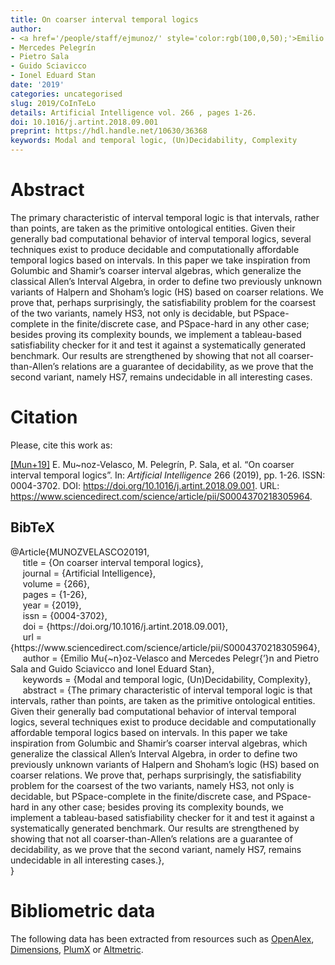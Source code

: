 ```yaml
---
title: On coarser interval temporal logics
author:
- <a href='/people/staff/ejmunoz/' style='color:rgb(100,0,50);'>Emilio Muñoz Velasco</a>
- Mercedes Pelegrín
- Pietro Sala
- Guido Sciavicco
- Ionel Eduard Stan
date: '2019'
categories: uncategorised
slug: 2019/CoInTeLo
details: Artificial Intelligence vol. 266 , pages 1-26.
doi: 10.1016/j.artint.2018.09.001
preprint: https://hdl.handle.net/10630/36368
keywords: Modal and temporal logic, (Un)Decidability, Complexity
---
```




# Abstract


The primary characteristic of interval temporal logic is that intervals, rather than points, are taken as the primitive ontological entities. Given their generally bad computational behavior of interval temporal logics, several techniques exist to produce decidable and computationally affordable temporal logics based on intervals. In this paper we take inspiration from Golumbic and Shamir's coarser interval algebras, which generalize the classical Allen's Interval Algebra, in order to define two previously unknown variants of Halpern and Shoham's logic (HS) based on coarser relations. We prove that, perhaps surprisingly, the satisfiability problem for the coarsest of the two variants, namely HS3, not only is decidable, but PSpace-complete in the finite/discrete case, and PSpace-hard in any other case; besides proving its complexity bounds, we implement a tableau-based satisfiability checker for it and test it against a systematically generated benchmark. Our results are strengthened by showing that not all coarser-than-Allen's relations are a guarantee of decidability, as we prove that the second variant, namely HS7, remains undecidable in all interesting cases.








# Citation
Please, cite this work as:


<a name=bib-MUNOZVELASCO20191></a>[[Mun+19]](#cite-MUNOZVELASCO20191) E. Mu~noz-Velasco, M. Pelegrín, P. Sala, et al. “On coarser interval temporal logics”. In: _Artificial Intelligence_ 266 (2019), pp. 1-26. ISSN: 0004-3702. DOI: [https://doi.org/10.1016/j.artint.2018.09.001](https://doi.org/https%3A%2F%2Fdoi.org%2F10.1016%2Fj.artint.2018.09.001). URL: [https://www.sciencedirect.com/science/article/pii/S0004370218305964](https://www.sciencedirect.com/science/article/pii/S0004370218305964).

::: {.callout-note appearance="minimal" collapse=true}

## BibTeX

@Article{MUNOZVELASCO20191,<br>&nbsp;&nbsp;&nbsp;&nbsp;  title = {On coarser interval temporal logics},<br>&nbsp;&nbsp;&nbsp;&nbsp;  journal = {Artificial Intelligence},<br>&nbsp;&nbsp;&nbsp;&nbsp;  volume = {266},<br>&nbsp;&nbsp;&nbsp;&nbsp;  pages = {1-26},<br>&nbsp;&nbsp;&nbsp;&nbsp;  year = {2019},<br>&nbsp;&nbsp;&nbsp;&nbsp;  issn = {0004-3702},<br>&nbsp;&nbsp;&nbsp;&nbsp;  doi = {https://doi.org/10.1016/j.artint.2018.09.001},<br>&nbsp;&nbsp;&nbsp;&nbsp;  url = {https://www.sciencedirect.com/science/article/pii/S0004370218305964},<br>&nbsp;&nbsp;&nbsp;&nbsp;  author = {Emilio Mu{\~n}oz-Velasco and Mercedes Pelegr{\a'\i}n and Pietro Sala and Guido Sciavicco and Ionel Eduard Stan},<br>&nbsp;&nbsp;&nbsp;&nbsp;  keywords = {Modal and temporal logic, (Un)Decidability, Complexity},<br>&nbsp;&nbsp;&nbsp;&nbsp;  abstract = {The primary characteristic of interval temporal logic is that intervals, rather than points, are taken as the primitive ontological entities. Given their generally bad computational behavior of interval temporal logics, several techniques exist to produce decidable and computationally affordable temporal logics based on intervals. In this paper we take inspiration from Golumbic and Shamir's coarser interval algebras, which generalize the classical Allen's Interval Algebra, in order to define two previously unknown variants of Halpern and Shoham's logic (HS) based on coarser relations. We prove that, perhaps surprisingly, the satisfiability problem for the coarsest of the two variants, namely HS3, not only is decidable, but PSpace-complete in the finite/discrete case, and PSpace-hard in any other case; besides proving its complexity bounds, we implement a tableau-based satisfiability checker for it and test it against a systematically generated benchmark. Our results are strengthened by showing that not all coarser-than-Allen's relations are a guarantee of decidability, as we prove that the second variant, namely HS7, remains undecidable in all interesting cases.},<br>}

:::



# Bibliometric data


The following data has been extracted from resources such as [OpenAlex](https://openalex.org/), [Dimensions](https://app.dimensions.ai/), [PlumX](https://www.elsevier.com/insights/metrics/plumx) or [Altmetric](https://www.altmetric.com/).

<div style="display: flex; justify-content: center; align-items: center; height: 100%;">
<span class="__dimensions_badge_embed__" data-doi="10.1016/j.artint.2018.09.001" data-legend="always"></span></div><script async src="https://badge.dimensions.ai/badge.js" charset="utf-8"></script>

<div style="display: flex; justify-content: center; align-items: center; height: 100%;">
<a href="https://plu.mx/plum/a/?doi=10.1016/j.artint.2018.09.001" class="plumx-details" data-site="plum" data-hide-when-empty="true">On coarser interval temporal logics</a></div>

<div style="display: flex; justify-content: center; align-items: center; height: 100%;">
<script type="text/javascript" src="https://d1bxh8uas1mnw7.cloudfront.net/assets/embed.js"></script><div data-badge-type="medium-donut" class="altmetric-embed" data-badge-details="right" data-doi="10.1016/j.artint.2018.09.001"></div></div>


## Cites

The following graph plots the number of cites received by this work from its publication, on a yearly basis.

```r
#| echo: false
#| results: asis
#| warning: false
#| message: false
source(here::here('scripts', 'manage_publications.R'))
df <- readRDS('citation_history.rds')
plot_citation_history(df)
```



## Papers citing this work

The following is a non-exhaustive list of papers that cite this work:


<a name=bib-Cheng_2020></a>[[1]](#cite-Cheng_2020) H. Cheng, P. Li, R. Wang, et al. “Dynamic spatio‐temporal logic based on RCC‐8”. In: _Concurrency and Computation: Practice and Experience_ 33.22 (Jul. 2020). ISSN: 1532-0634. DOI: [10.1002/cpe.5900](https://doi.org/10.1002%2Fcpe.5900). URL: [http://dx.doi.org/10.1002/cpe.5900](http://dx.doi.org/10.1002/cpe.5900).

<a name=bib-Conradie_2023></a>[[2]](#cite-Conradie_2023) W. Conradie, D. Della Monica, E. Muñoz-Velasco, et al. “Fuzzy Halpern and Shoham’s interval temporal logics”. In: _Fuzzy Sets and Systems_ 456 (Mar. 2023), p. 107–124. ISSN: 0165-0114. DOI: [10.1016/j.fss.2022.05.014](https://doi.org/10.1016%2Fj.fss.2022.05.014). URL: [http://dx.doi.org/10.1016/j.fss.2022.05.014](http://dx.doi.org/10.1016/j.fss.2022.05.014).

<a name=bib-Pagliarini_2024></a>[[3]](#cite-Pagliarini_2024) G. Pagliarini, S. Scaboro, G. Serra, et al. “Neural-symbolic temporal decision trees for multivariate time series classification”. In: _Information and Computation_ 301 (Dec. 2024), p. 105209. ISSN: 0890-5401. DOI: [10.1016/j.ic.2024.105209](https://doi.org/10.1016%2Fj.ic.2024.105209). URL: [http://dx.doi.org/10.1016/j.ic.2024.105209](http://dx.doi.org/10.1016/j.ic.2024.105209).

<a name=bib-Pagliarini_2021></a>[[4]](#cite-Pagliarini_2021) G. Pagliarini and G. Sciavicco. “Decision Tree Learning with Spatial Modal Logics”. In: _Electronic Proceedings in Theoretical Computer Science_ 346 (Sep. 2021), p. 273–290. ISSN: 2075-2180. DOI: [10.4204/eptcs.346.18](https://doi.org/10.4204%2Feptcs.346.18). URL: [http://dx.doi.org/10.4204/eptcs.346.18](http://dx.doi.org/10.4204/eptcs.346.18).

<a name=bib-Pagliarini_2023></a>[[5]](#cite-Pagliarini_2023) G. Pagliarini and G. Sciavicco. “Interpretable land cover classification with modal decision trees”. In: _European Journal of Remote Sensing_ 56.1 (Dec. 2023). ISSN: 2279-7254. DOI: [10.1080/22797254.2023.2262738](https://doi.org/10.1080%2F22797254.2023.2262738). URL: [http://dx.doi.org/10.1080/22797254.2023.2262738](http://dx.doi.org/10.1080/22797254.2023.2262738).

<a name=bib-Sioutis_20211></a>[[6]](#cite-Sioutis_20211) M. Sioutis, A. Paparrizou, and T. Janhunen. “On neighbourhood singleton-style consistencies for qualitative spatial and temporal reasoning”. In: _Information and Computation_ 280 (Oct. 2021), p. 104638. ISSN: 0890-5401. DOI: [10.1016/j.ic.2020.104638](https://doi.org/10.1016%2Fj.ic.2020.104638). URL: [http://dx.doi.org/10.1016/j.ic.2020.104638](http://dx.doi.org/10.1016/j.ic.2020.104638).

<a name=bib-Sioutis_2021></a>[[7]](#cite-Sioutis_2021) M. Sioutis and D. Wolter. “Dynamic branching in qualitative constraint-based reasoning via counting local models”. In: _Information and Computation_ 281 (Dec. 2021), p. 104787. ISSN: 0890-5401. DOI: [10.1016/j.ic.2021.104787](https://doi.org/10.1016%2Fj.ic.2021.104787). URL: [http://dx.doi.org/10.1016/j.ic.2021.104787](http://dx.doi.org/10.1016/j.ic.2021.104787).

